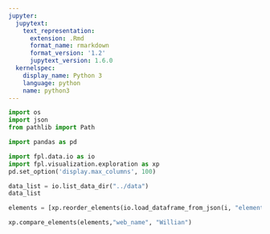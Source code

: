 ```yaml
---
jupyter:
  jupytext:
    text_representation:
      extension: .Rmd
      format_name: rmarkdown
      format_version: '1.2'
      jupytext_version: 1.6.0
  kernelspec:
    display_name: Python 3
    language: python
    name: python3
---
```


```python
import os
import json
from pathlib import Path

import pandas as pd

import fpl.data.io as io
import fpl.visualization.exploration as xp
pd.set_option('display.max_columns', 100)
```

```python
data_list = io.list_data_dir("../data")
data_list
```

```python
elements = [xp.reorder_elements(io.load_dataframe_from_json(i, "elements")) for i in data_list] 
```

```python
xp.compare_elements(elements,"web_name", "Willian")
```

```python

```
